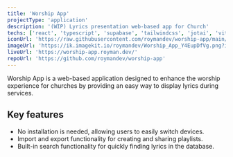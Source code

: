 ```yaml
---
title: 'Worship App'
projectType: 'application'
description: '(WIP) Lyrics presentation web-based app for Church'
techs: ['react', 'typescript', 'supabase', 'tailwindcss', 'jotai', 'vite']
iconUrl: 'https://raw.githubusercontent.com/roymandev/worship-app/main/public/Worship%20App.svg'
imageUrl: 'https://ik.imagekit.io/roymandev/Worship_App_Y4EupDfVg.png?ik-sdk-version=javascript-1.4.3&updatedAt=1675533162408'
liveUrl: 'https://worship-app.royman.dev/'
repoUrl: 'https://github.com/roymandev/worship-app'
---
```


Worship App is a web-based application designed to enhance the worship experience for churches by providing an easy way to display lyrics during services.

## Key features

- No installation is needed, allowing users to easily switch devices.
- Import and export functionality for creating and sharing playlists.
- Built-in search functionality for quickly finding lyrics in the database.
